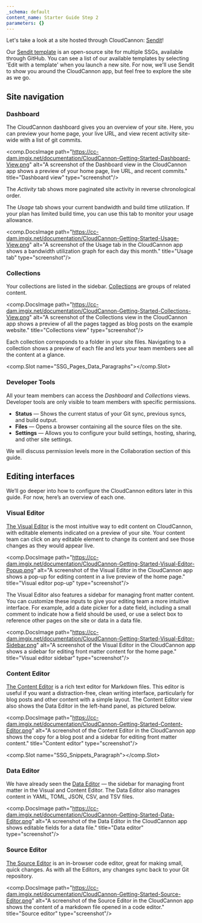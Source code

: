 ```yaml
---
_schema: default
content_name: Starter Guide Step 2
parameters: {}
---
```

Let's take a look at a site hosted through CloudCannon: <a target="_blank" rel="noopener" href="https://jovial-pipe.cloudvent.net/">Sendit</a>!

Our <a target="_blank" rel="noopener" href="https://cloudcannon.com/templates/sendit/">Sendit template</a> is an open-source site for multiple SSGs, available through GitHub. You can see a list of our available templates by selecting 'Edit with a template' when you launch a new site. For now, we'll use Sendit to show you around the CloudCannon app, but feel free to explore the site as we go.

## Site navigation

### Dashboard

The CloudCannon dashboard gives you an overview of your site. Here, you can preview your home page, your live URL, and view recent activity site-wide with a list of git commits.

<comp.DocsImage path="https://cc-dam.imgix.net/documentation/CloudCannon-Getting-Started-Dashboard-View.png" alt="A screenshot of the Dashboard view in the CloudCannon app shows a preview of your home page, live URL, and recent commits." title="Dashboard view" type="screenshot"/>

The *Activity* tab shows more paginated site activity in reverse chronological order.

The *Usage* tab shows your current bandwidth and build time utilization. If your plan has limited build time, you can use this tab to monitor your usage allowance.

<comp.DocsImage path="https://cc-dam.imgix.net/documentation/CloudCannon-Getting-Started-Usage-View.png" alt="A screenshot of the Usage tab in the CloudCannon app shows a bandwidth utilization graph for each day this month." title="Usage tab" type="screenshot"/>

### Collections

Your collections are listed in the sidebar. <a target="_blank" rel="noopener" href="https://cloudcannon.com/documentation/articles/defining-your-collections/">Collections</a> are groups of related content.

<comp.DocsImage path="https://cc-dam.imgix.net/documentation/CloudCannon-Getting-Started-Collections-View.png" alt="A screenshot of the Collections view in the CloudCannon app shows a preview of all the pages tagged as blog posts on the example website." title="Collections view" type="screenshot"/>

Each collection corresponds to a folder in your site files. Navigating to a collection shows a preview of each file and lets your team members see all the content at a glance.

<comp.Slot name="SSG_Pages_Data_Paragraphs"></comp.Slot>

### Developer Tools

All your team members can access the *Dashboard*&nbsp;and *Collections* views. Developer tools are only visible to team members with specific permissions.

* **Status** — Shows the current status of your Git sync, previous syncs, and build output.
* **Files** — Opens a browser containing all the source files on the site.
* **Settings** — Allows you to configure your build settings, hosting, sharing, and other site settings.

We will discuss permission levels more in the Collaboration section of this guide.

## Editing interfaces

We’ll go deeper into how to configure the CloudCannon editors later in this guide. For now, here’s an overview of each one.

### Visual Editor

<a target="_blank" rel="noopener" href="https://cloudcannon.com/documentation/articles/introducing-the-visual-editor/">The Visual Editor</a> is the most intuitive way to edit content on CloudCannon, with editable elements indicated on a preview of your site. Your content team can click on any editable element to change its content and see those changes as they would appear live.

<comp.DocsImage path="https://cc-dam.imgix.net/documentation/CloudCannon-Getting-Started-Visual-Editor-Popup.png" alt="A screenshot of the Visual Editor in the CloudCannon app shows a pop-up for editing content in a live preview of the home page." title="Visual editor pop-up" type="screenshot"/>

The Visual Editor also features a sidebar for managing front matter content. You can customize these inputs to give your editing team a more intuitive interface. For example, add a date picker for a date field, including a small comment to indicate how a field should be used, or use a select box to reference other pages on the site or data in a data file.

<comp.DocsImage path="https://cc-dam.imgix.net/documentation/CloudCannon-Getting-Started-Visual-Editor-Sidebar.png" alt="A screenshot of the Visual Editor in the CloudCannon app shows a sidebar for editing front matter content for the home page." title="Visual editor sidebar" type="screenshot"/>

### Content Editor

<a target="_blank" rel="noopener" href="https://cloudcannon.com/documentation/articles/introducing-the-content-editor/">The Content Editor</a> is a rich text editor for Markdown files. This editor is useful if you want a distraction-free, clean writing interface, particularly for blog posts and other content with a simple layout. The Content Editor view also shows the Data Editor in the left-hand panel, as pictured below.

<comp.DocsImage path="https://cc-dam.imgix.net/documentation/CloudCannon-Getting-Started-Content-Editor.png" alt="A screenshot of the Content Editor in the CloudCannon app shows the copy for a blog post and a sidebar for editing front matter content." title="Content editor" type="screenshot"/>

<comp.Slot name="SSG_Snippets_Paragraph"></comp.Slot>

### Data Editor

We have already seen the <a target="_blank" rel="noopener" href="https://cloudcannon.com/documentation/articles/introducing-the-data-editor/">Data Editor</a> — the sidebar for managing front matter in the Visual and Content Editor. The Data Editor also manages content in YAML, TOML, JSON, CSV, and TSV files.

<comp.DocsImage path="https://cc-dam.imgix.net/documentation/CloudCannon-Getting-Started-Data-Editor.png" alt="A screenshot of the Data Editor in the CloudCannon app shows editable fields for a data file." title="Data editor" type="screenshot"/>

### Source Editor

<a target="_blank" rel="noopener" href="https://cloudcannon.com/documentation/articles/introducing-the-source-editor/">The Source Editor</a> is an in-browser code editor, great for making small, quick changes. As with all the Editors, any changes sync back to your Git repository.

<comp.DocsImage path="https://cc-dam.imgix.net/documentation/CloudCannon-Getting-Started-Source-Editor.png" alt="A screenshot of the Source Editor in the CloudCannon app shows the content of a markdown file opened in a code editor." title="Source editor" type="screenshot"/>